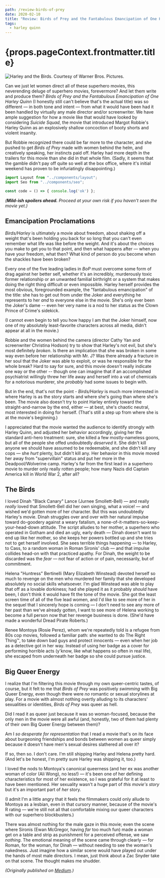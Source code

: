 ```yaml
---
path: /review-birds-of-prey
date: 2020-02-10
title: "Review: Birds of Prey and the Fantabulous Emancipation of One Harley Quinn"
tags:
  - harley quinn
---
```


<h1>{props.pageContext.frontmatter.title}</h1>

![Harley and the Birds. Courtesy of Warner Bros. Pictures.](../images/birds-of-prey.jpg)

Can we just let women direct all of these superhero movies, this neverending deluge of superhero movies, forevermore? And let them write and produce them? _Birds of Prey and the Fantabulous Emancipation of One Harley Quinn_ (I honestly still can't believe that's the actual title) was so different &mdash; in both tone and intent &mdash; from what it would have been had it been handled by virtually any male director and/or screenwriter. We have ample suggestion for how a movie like that would have looked by considering _Suicide Squad_, the movie that introduced Margot Robbie's Harley Quinn as an explosively shallow concoction of booty shorts and violent insanity.

But Robbie recognized there could be far more to the character, and she pushed to get _Birds of Prey_ made with women behind the helm, and creatively speaking, her instincts paid off. Harley had more depth in the trailers for this movie than she did in that whole film. (Sadly, it seems that the gamble didn't pay off quite so well at the box office, where it's initial weekend has proven to be infuriatingly disappointing.)

```js
import Layout from "../components/layout";
import Seo from "../components/seo";

const code = () => { console.log('ok') };
```

_(**Mild-ish spoilers ahead.** Proceed at your own risk if you haven't seen the movie yet.)_

## Emancipation Proclamations

_Birds/Harley_ is ultimately a movie about freedom, about shaking off a weight that's been holding you back for so long that you can't even remember what life was like before the weight. And it's about the choices you make to get you to that point, and then what happens after &mdash; when you have your freedom, what then? What kind of person do you become when the shackles have been broken?

Every one of the five leading ladies in _BoP_ must overcome some form of drag against her better self, whether it's an incredibly, murderously toxic former relationship or an unwanted familial birthright or a system that makes doing the right thing difficult or even impossible. Harley herself provides the most obvious, foregrounded example, the "fantabulous emancipation" of the title: she has to get out from under the Joker and everything he represents to her _and_ to everyone else in the movie. She's only ever been the Joker's dame -- even her very name is a nod to her status as the Clown Prince of Crime's sidekick.

(I cannot even begin to tell you how happy I am that the Joker himself, now one of my absolutely least-favorite characters across all media, didn't appear at all in the movie.)

Robbie and the women behind the camera (director Cathy Yan and screenwriter Christina Hodson) try to show that Harley's not evil, but she's most definitely _broken_. Is there an implication that she was broken in some way even before her relationship with Mr. J? Was there already a fracture in her soul that the Joker was able to exploit, or was he responsible for the whole break? Hard to say for sure, and this movie doesn't really indicate one way or the other -- though one can imagine that if an accomplished psychiatrist willingly threw her life away and herself into a vat of chemicals for a notorious murderer, she _probably_ had some issues to begin with.

But in the end, that's not the point - _Birds/Harley_ is much more interested in where Harley is as the story starts and where she's going than where she's been. The movie also doesn't try to point Harley entirely toward the straight-and-narrow by the end, either &mdash; at best, she's chaotic neutral, most interested in doing for herself. (That's still a step up from where she is at the movie's beginning.)

I appreciated that the movie wanted the audience to identify strongly with Harley Quinn, and adjusted her behavior accordingly, giving her the standard anti-hero treatment: sure, she killed a few mostly-nameless goons, but all of the people she offed undoubtedly _deserved_ it. She didn't kill anyone we should have assumed to be redeemable, and she didn't kill any cops &mdash; she _hurt_ plenty, but didn't kill any. Her behavior in this movie moved her away from "supervillain" status and put her more in the Deadpool/Wolverine camp. Harley's far from the first lead in a superhero movie to murder only really rotten people; how many Nazis did Captain America kill in World War 2, after all?

## The Birds

I loved Dinah "Black Canary" Lance (Jurnee Smollett-Bell) &mdash; and really _really_ loved that Smollett-Bell did her own singing, what a voice! &mdash; and wished we'd gotten more of her character. But this was undoubtedly Harley's movie. Dinah struggles over and over with her natural impulse toward do-goodery against a weary fatalism, a none-of-it-matters-so-keep-your-head-down attitude. The script alludes to her mother, a superhero who operated in Gotham and died an ugly, early death &mdash; Dinah doesn't want to end up like her mother, so she keeps her powers bottled up and she tries not to get herself involved. She sees terrible things happening &mdash; to Harley, to Cass, to a random woman in Roman Sironis' club &mdash; and that impulse collides head-on with that practiced apathy. For Dinah, the weight to be discarded was the _fear_ &mdash; not fear of action or of pain, necessarily, but of commitment.

Helena "Huntress" Bertinelli (Mary Elizabeth Winstead) devoted herself so much to revenge on the men who murdered her family that she developed absolutely no social skills whatsoever. I'm glad Winstead was able to play that off as a lovable dorkiness; had she played it as it probably _should_ have been, I don't think it would have fit the tone of the movie. She got the least screen time of all of the five lead women, and I'd like to see more of her in the sequel that I sincerely hope is coming &mdash; I don't need to see any more of her past than we've already gotten, I want to see more of Helena working to become a full person now that her revenge business is done. (She'd have made a wonderful Dread Pirate Roberts.)

Renee Montoya (Rosie Perez), whom we're repeatedly told is a refugee from 80s cop movies, followed a familiar path: she wanted to do The Right Thing&trade;, to take down bad guys and protect innocents &mdash; even when her job as a detective got in her way. Instead of using her badge as a cover for performing horrible acts (y'know, like what happens so often in real life), she escaped from underneath her badge so she could pursue justice.

## Big Queer Energy

I realize that I'm filtering this movie through my own queer-centric tastes, of course, but it felt to me that _Birds of Prey_ was positively _swimming_ with Big Queer Energy, even though there were _no_ romantic or sexual storylines at play. For a movie with almost nothing overtly alluding to its characters' sexualities or identities, _Birds of Prey_ was queer as hell.

Did I read it as queer just because it was so woman-focused, because the only men in the movie were all awful (and, honestly, two of them had plenty of their own Big Queer Energy between them)?

Am I _so desperate for representation_ that I read a movie that's on its face about burgeoning friendships and bonds between women as queer simply because it doesn't have men's sexual desires slathered all over it?

If so, then so. I don't care. I'm still shipping Harley and Helena pretty hard. (And let's be honest, I'm pretty sure Harley was shipping it, too.)

I loved the nods to Montoya's canonical queerness (and her ex was another woman of color (Ali Wong), no less!) &mdash; it's been one of her defining characteristics for most of her existence, so I was grateful for it at least to have been mentioned. Her sexuality wasn't a huge part of _this movie's story_ but it's an important part of _her_ story.

(I admit I'm a little angry that it feels the filmmakers could only allude to Montoya as a lesbian, even in that cursory manner, because of the movie's R rating &mdash; we're still not all that comfortable mixing our queer characters with our superhero blockbusters.)

There was almost nothing for the male gaze in this movie; even the scene where Sironis (Ewan McGregor, having _far_ too much fun) made a woman get on a table and strip as punishment for a perceived offense, we saw _nothing_. The emotional meaning of the scene came through clearly &mdash; for Roman, for the woman, for Dinah &mdash; without needing to see the woman's nakedness. Just imagine how a similar scene would have played out under the hands of most male directors. I mean, just think about a Zac Snyder take on that scene. The thought makes me shudder.

_(Originally published on [Medium](https://medium.com/@allison_holt/review-birds-of-prey-and-the-fantabulous-emancipation-of-one-harley-quinn-d85c401bf29b).)_
